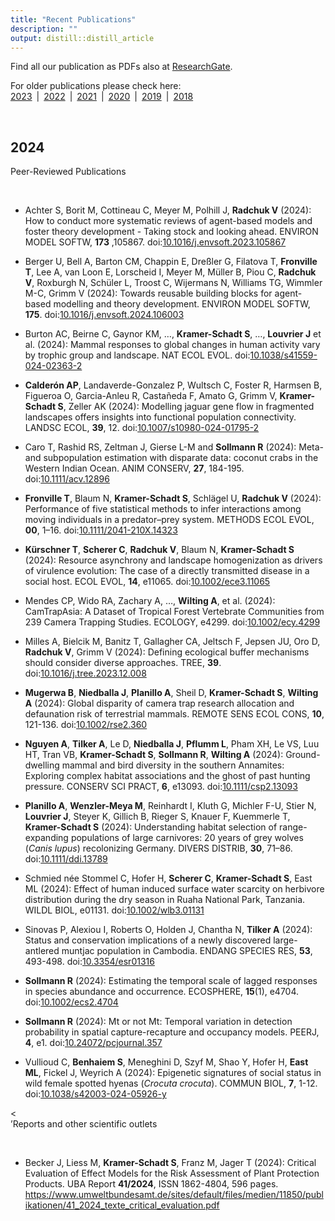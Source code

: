 ```yaml
---
title: "Recent Publications"
description: ""
output: distill::distill_article
---
```


Find all our publication as PDFs also at [ResearchGate](https://www.researchgate.net/).   
  
For older publications please check here:<br> [2023](pubs-2023.html)&ensp;|&ensp;[2022](pubs-2022.html)&ensp;|&ensp;[2021](pubs-2021.html)&ensp;|&ensp;[2020](pubs-2020.html)&ensp;|&ensp;[2019](pubs-2019.html)&ensp;|&ensp;[2018](pubs-2018.html) 

<br>

## 2024

<div class='headerbox'><hbox>Peer-Reviewed Publications</hbox></div><br>

* Achter S, Borit M, Cottineau C, Meyer M, Polhill J, **Radchuk V** (2024): How to conduct more systematic reviews of agent-based models and foster theory development - Taking stock and looking ahead. ENVIRON MODEL SOFTW, **173** ,105867. doi:<span>[10.1016/j.envsoft.2023.105867](https://doi.org/10.1016/j.envsoft.2023.105867)</span> 

* Berger U, Bell A, Barton CM, Chappin E, Dreßler G, Filatova T, **Fronville T**, Lee A, van Loon E, Lorscheid I, Meyer M, Müller B, Piou C, **Radchuk V**, Roxburgh N, Schüler L, Troost C, Wijermans N, Williams TG, Wimmler M-C, Grimm V (2024): Towards reusable building blocks for agent-based modelling and theory development. ENVIRON MODEL SOFTW, **175**. doi:<span>[10.1016/j.envsoft.2024.106003](https://doi.org/10.1016/j.envsoft.2024.106003)</span>

* Burton AC, Beirne C, Gaynor KM, ..., **Kramer-Schadt S**, ..., **Louvrier J** et al. (2024): Mammal responses to global changes in human activity vary by trophic group and landscape. NAT ECOL EVOL. doi:<span>[10.1038/s41559-024-02363-2](https://doi.org/10.1038/s41559-024-02363-2)</span>

* **Calderón AP**, Landaverde-Gonzalez P, Wultsch C, Foster R, Harmsen B, Figueroa O, Garcia-Anleu R, Castañeda F, Amato G, Grimm V, **Kramer-Schadt S**, Zeller AK (2024): Modelling jaguar gene flow in fragmented landscapes offers insights into functional population connectivity. LANDSC ECOL, **39**, 12.  doi:<span>[10.1007/s10980-024-01795-2](https://doi.org/10.1007/s10980-024-01795-2)</span>

* Caro T, Rashid RS, Zeltman J, Gierse L-M and **Sollmann R** (2024): Meta- and subpopulation estimation with disparate data: coconut crabs in the Western Indian Ocean. ANIM CONSERV, **27**, 184-195.
doi:<span>[10.1111/acv.12896](https://doi.org/10.1111/acv.12896)</span>

* **Fronville T**, Blaum N, **Kramer-Schadt S**, Schlägel U, **Radchuk V** (2024): Performance of five statistical methods to infer interactions among moving individuals in a predator–prey system. METHODS ECOL EVOL, **00**, 1–16. doi:<span>[10.1111/2041-210X.14323](https://doi.org/10.1111/2041-210X.14323)</span>  

* **Kürschner T**, **Scherer C**, **Radchuk V**, Blaum N, **Kramer-Schadt S** (2024): Resource asynchrony and landscape homogenization as drivers of virulence evolution: The case of a directly transmitted disease in a social host. ECOL EVOL, **14**, e11065. doi:<span>[10.1002/ece3.11065](https://doi.org/10.1002/ece3.11065)</span>

* Mendes CP, Wido RA, Zachary A, …, **Wilting A**, et al. (2024): CamTrapAsia: A Dataset of Tropical Forest Vertebrate Communities from 239 Camera Trapping Studies. ECOLOGY, e4299. doi:<span>[10.1002/ecy.4299](https://doi.org/10.1002/ecy.4299)</span>

* Milles A, Bielcik M, Banitz T, Gallagher CA, Jeltsch F, Jepsen JU, Oro D, **Radchuk V**, Grimm V (2024): Defining ecological buffer mechanisms should consider diverse approaches. TREE, **39**. doi:<span>[10.1016/j.tree.2023.12.008](https://doi.org/10.1016/j.tree.2023.12.008)</span>

* **Mugerwa B**, **Niedballa J**, **Planillo A**, Sheil D, **Kramer-Schadt S**, **Wilting A** (2024): Global disparity of camera trap research allocation and defaunation risk of terrestrial mammals. REMOTE SENS ECOL CONS, **10**, 121-136. doi:<span>[10.1002/rse2.360](https://doi.org/10.1002/rse2.360)</span>

* **Nguyen A**, **Tilker A**, Le D, **Niedballa J**, **Pflumm L**, Pham XH, Le VS, Luu HT, Tran VB, **Kramer-Schadt S**, **Sollmann R**, **Wilting A** (2024): Ground-dwelling mammal and bird diversity in the southern Annamites: Exploring complex habitat associations and the ghost of past hunting pressure. CONSERV SCI PRACT, **6**, e13093.   doi:<span>[10.1111/csp2.13093](https://doi.org/10.1111/csp2.13093)</span>

* **Planillo A**, **Wenzler-Meya M**, Reinhardt I, Kluth G, Michler F-U, Stier N, **Louvrier J**, Steyer K, Gillich B, Rieger S, Knauer F, Kuemmerle T,  **Kramer-Schadt S** (2024): Understanding habitat selection of range-expanding populations of large carnivores: 20 years of grey wolves (*Canis lupus*) recolonizing Germany. DIVERS DISTRIB, **30**, 71–86. doi:<span>[10.1111/ddi.13789](https://doi.org/10.1111/ddi.13789)</span>

* Schmied née Stommel C, Hofer H, **Scherer C**, **Kramer-Schadt S**, East ML (2024): Effect of human induced surface water scarcity on herbivore distribution during the dry season in Ruaha National Park, Tanzania. WILDL BIOL, e01131. doi:<span>[10.1002/wlb3.01131](https://doi.org/10.1002/wlb3.01131)</span>

* Sinovas P, Alexiou I, Roberts O, Holden J, Chantha N, **Tilker A** (2024): Status and conservation implications of a newly discovered large-antlered muntjac population in Cambodia. ENDANG SPECIES RES, **53**, 493-498. doi:<span>[10.3354/esr01316](https://doi.org/10.3354/esr01316)</span>

* **Sollmann R** (2024): Estimating the temporal scale of lagged responses in species abundance and occurrence. ECOSPHERE, **15**(1), e4704. doi:<span>[10.1002/ecs2.4704](https://doi.org/10.1002/ecs2.4704)</span> 

* **Sollmann R** (2024): Mt or not Mt: Temporal variation in detection probability in spatial capture-recapture and occupancy models. PEERJ, **4**, e1. doi:<span>[10.24072/pcjournal.357](https://doi.org/10.24072/pcjournal.357)</span>  

* Vullioud C, **Benhaiem S**, Meneghini D, Szyf M, Shao Y, Hofer H, **East ML**, Fickel J, Weyrich A (2024): Epigenetic signatures of social status in wild female spotted hyenas (*Crocuta crocuta*). COMMUN BIOL, **7**, 1-12. doi:<span>[10.1038/s42003-024-05926-y](https://doi.org/10.1038/s42003-024-05926-y)</span>

<<div class='headerbox'><hbox>'Reports and other scientific outlets</hbox></div><br>

*	Becker J, Liess M, **Kramer-Schadt S**, Franz M, Jager T (2024): Critical Evaluation of Effect Models for the Risk Assessment of Plant Protection Products. UBA Report **41/2024**, ISSN 1862-4804, 596 pages.  <span>[https://www.umweltbundesamt.de/sites/default/files/medien/11850/publikationen/41_2024_texte_critical_evaluation.pdf](https://www.umweltbundesamt.de/sites/default/files/medien/11850/publikationen/41_2024_texte_critical_evaluation.pdf)</span> 




<!--<div class='headerbox'><hbox>Book Chapters & Reports</hbox></div><br>-->

